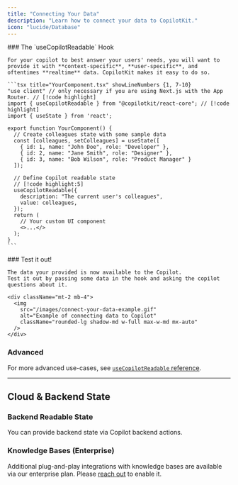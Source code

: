 ```yaml
---
title: "Connecting Your Data"
description: "Learn how to connect your data to CopilotKit."
icon: "lucide/Database"
---
```


<Steps>
  <Step>
    ### The `useCopilotReadable` Hook

    For your copilot to best answer your users' needs, you will want to provide it with **context-specific**, **user-specific**, and oftentimes **realtime** data. CopilotKit makes it easy to do so.

    ```tsx title="YourComponent.tsx" showLineNumbers {1, 7-10}
    "use client" // only necessary if you are using Next.js with the App Router. // [!code highlight]
    import { useCopilotReadable } from "@copilotkit/react-core"; // [!code highlight]
    import { useState } from 'react';
    
    export function YourComponent() {
      // Create colleagues state with some sample data
      const [colleagues, setColleagues] = useState([
        { id: 1, name: "John Doe", role: "Developer" },
        { id: 2, name: "Jane Smith", role: "Designer" },
        { id: 3, name: "Bob Wilson", role: "Product Manager" }
      ]);
    
      // Define Copilot readable state
      // [!code highlight:5]
      useCopilotReadable({
        description: "The current user's colleagues",
        value: colleagues,
      });
      return (
        // Your custom UI component
        <>...</>
      );
    }
    ```
  </Step>

  <Step>
    <UseClientCalloutSnippet components={props.components} />
  </Step>


  <Step>
    ### Test it out!

    The data your provided is now available to the Copilot.
    Test it out by passing some data in the hook and asking the copilot questions about it.

    <div className="mt-2 mb-4">
      <img 
        src="/images/connect-your-data-example.gif" 
        alt="Example of connecting data to Copilot" 
        className="rounded-lg shadow-md w-full max-w-md mx-auto"
      />
    </div>
  </Step>

</Steps>

### Advanced

For more advanced use-cases, see [`useCopilotReadable` reference](/reference/hooks/useCopilotReadable).

---
## Cloud & Backend State

### Backend Readable State

You can provide backend state via Copilot backend actions.

### Knowledge Bases (Enterprise)

Additional plug-and-play integrations with knowledge bases are available via our enterprise plan. Please [reach out](mailto:hello@copilotkit.ai) to enable it.
